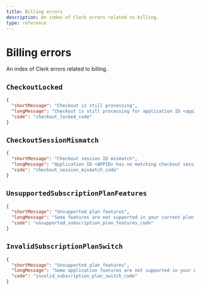 ```yaml
---
title: Billing errors
description: An index of Clerk errors related to billing.
type: reference
---
```


# Billing errors

An index of Clerk errors related to billing.

## `CheckoutLocked`

```json
{
  "shortMessage": "Checkout is still processing",
  "longMessage": "Checkout is still processing for application ID <appID>",
  "code": "checkout_locked_code"
}
```

## `CheckoutSessionMismatch`

```json
{
  "shortMessage": "Checkout session ID mismatch",
  "longMessage": "Application ID <APPID> has no matching checkout session ID <SESSID>",
  "code": "checkout_session_mismatch_code"
}
```

## <code>UnsupportedSubscription<wbr />PlanFeatures</code>

```json
{
  "shortMessage": "Unsupported plan features",
  "longMessage": "Some features are not supported in your current plan. Upgrade your subscription to unlock them.",
  "code": "unsupported_subscription_plan_features_code"
}
```

## `InvalidSubscriptionPlanSwitch`

```json
{
  "shortMessage": "Unsupported plan features",
  "longMessage": "Some application features are not supported in your new plan. Stay with your current plan to avoid breaking changes.",
  "code": "invalid_subscription_plan_switch_code"
}
```
